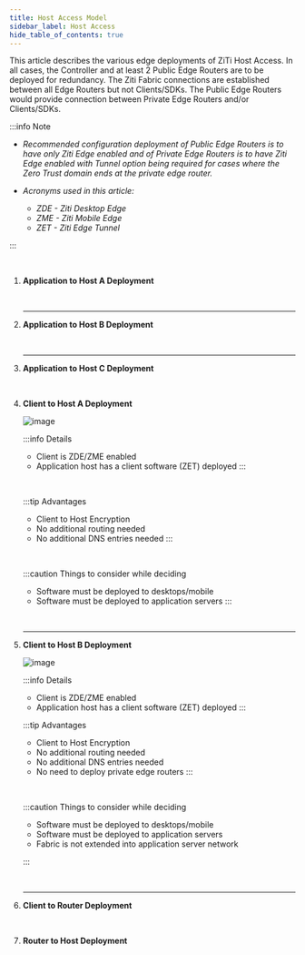 ```yaml
---
title: Host Access Model
sidebar_label: Host Access
hide_table_of_contents: true
---
```



This article describes the various edge deployments of ZiTi Host Access. In all cases, the Controller and at least 2 Public Edge Routers are to be deployed for redundancy. The Ziti Fabric connections are established between all Edge Routers but not Clients/SDKs. The Public Edge Routers would provide connection between Private Edge Routers and/or Clients/SDKs.

:::info Note

- *Recommended configuration deployment of Public Edge Routers is to have only Ziti Edge enabled and of Private Edge Routers is to have Ziti Edge enabled with Tunnel option being required for cases where the Zero Trust domain ends at the private edge router.*

- *Acronyms used in this article:*
    - *ZDE - Ziti Desktop Edge*
    - *ZME - Ziti Mobile Edge*
    - *ZET - Ziti Edge Tunnel*
    
:::

&nbsp;

1. **Application to Host A Deployment**
    &nbsp;

    <Share13Md />

    &nbsp;

    ---
1. **Application to Host B Deployment**
    &nbsp;

    <Share42Md />

    &nbsp;

    ---
1. **Application to Host C Deployment**
    &nbsp;
    
    <Share23Md />

    &nbsp;

1. **Client to Host A Deployment**
    &nbsp;

    ![image](/img/deployment-architecture/client_to_host_a_deploy.png)

    :::info Details
    - Client is ZDE/ZME enabled
    - Application host has a client software (ZET) deployed
    :::

    &nbsp;

    :::tip Advantages
    - Client to Host Encryption 
    - No additional routing needed
    - No additional DNS entries needed
    :::

    &nbsp;

    :::caution Things to consider while deciding
    - Software must be deployed to desktops/mobile
    - Software must be deployed to application servers
    :::

    &nbsp;

    ---    
1. **Client to Host B Deployment**
    &nbsp;

    ![image](/img/deployment-architecture/client_to_host_b_deploy.png)

    :::info Details
    - Client is ZDE/ZME enabled
    - Application host has a client software (ZET) deployed
    :::
    
    :::tip Advantages
    - Client to Host Encryption 
    - No additional routing needed
    - No additional DNS entries needed
    - No need to deploy private edge routers
    :::

    &nbsp;
        
    :::caution Things to consider while deciding
    - Software must be deployed to desktops/mobile
    - Software must be deployed to application servers
    - Fabric is not extended into application server network
    
    :::

    &nbsp;

    ---    
1. **Client to Router Deployment**
    &nbsp;
    
    <Share12Md />
   
    &nbsp;

1. **Router to Host Deployment**
    &nbsp;
    
    <Share31Md />
